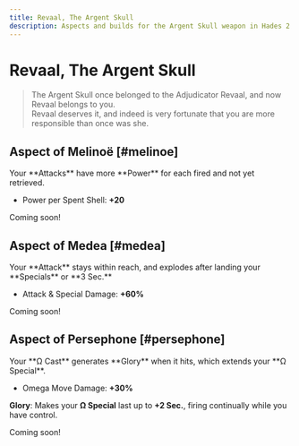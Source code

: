```yaml
---
title: Revaal, The Argent Skull
description: Aspects and builds for the Argent Skull weapon in Hades 2.
---
```



# Revaal, The Argent Skull

> The Argent Skull once belonged to the Adjudicator Revaal, and now Revaal belongs to you.\
> Revaal deserves it, and indeed is very fortunate that you are more responsible than once was she.

## Aspect of Melinoë [#melinoe]

<CodexEntry data={DbAspects.Skull.melinoe}>
Your **Attacks** have more **Power** for each <IconShell /> fired and not yet retrieved.

- Power per Spent Shell: **+20**

</CodexEntry>

Coming soon!

## Aspect of Medea [#medea]

<CodexEntry data={DbAspects.Skull.medea}>
Your **Attack** stays within reach, and explodes after landing your **Specials** or **3 Sec.**

- Attack & Special Damage: **+60%**

</CodexEntry>

Coming soon!

## Aspect of Persephone [#persephone]

<CodexEntry data={DbAspects.Skull.persephone}>
Your **Ω Cast** generates **Glory** when it hits, which extends your **Ω Special**.

- Omega Move Damage: **+30%**

**Glory**: Makes your **Ω Special** last up to **+2 Sec.**, firing continually while you have control.

</CodexEntry>

Coming soon!

